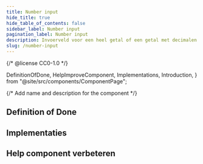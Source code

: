 ```yaml
---
title: Number input
hide_title: true
hide_table_of_contents: false
sidebar_label: Number input
pagination_label: Number input
description: Invoerveld voor een heel getal of een getal met decimalen.
slug: /number-input
---
```


{/* @license CC0-1.0 */}

  DefinitionOfDone,
  HelpImproveComponent,
  Implementations,
  Introduction,
} from "@site/src/components/ComponentPage";

{/* Add name and description for the component */}


<Introduction component={component} headingLevel={1} description={description} />

## Definition of Done

<DefinitionOfDone component={component} headingLevel={3} />

## Implementaties

<Implementations component={component} headingLevel={3} />

## Help component verbeteren

<HelpImproveComponent component={component} headingLevel={3} />
